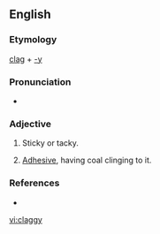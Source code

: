 ==English==

===Etymology===
[[clag]] + [[-y]]

===Pronunciation===
* {{IPA|klæɡiː|lang=en}}

===Adjective===
{{en-adj|er}}

# {{context|of mud, tar, glue or the like|lang=en}} Sticky or tacky.
# {{context|specifically, of a roof in a mine|lang=en}} [[adhesive|Adhesive]], having coal clinging to it.

===References===
* {{R:Webster 1913}}

[[vi:claggy]]